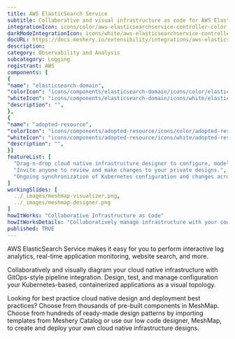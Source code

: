 ```yaml
---
title: AWS ElasticSearch Service
subtitle: Collaborative and visual infrastructure as code for AWS ElasticSearch Service
integrationIcon: icons/color/aws-elasticsearchservice-controller-color.svg
darkModeIntegrationIcon: icons/white/aws-elasticsearchservice-controller-white.svg
docURL: https://docs.meshery.io/extensibility/integrations/aws-elasticsearchservice-controller
description: 
category: Observability and Analysis
subcategory: Logging
registrant: AWS
components: [
{
"name": "elasticsearch-domain",
"colorIcon": "icons/components/elasticsearch-domain/icons/color/elasticsearch-domain-color.svg",
"whiteIcon": "icons/components/elasticsearch-domain/icons/white/elasticsearch-domain-white.svg",
"description": "",
},
{
"name": "adopted-resource",
"colorIcon": "icons/components/adopted-resource/icons/color/adopted-resource-color.svg",
"whiteIcon": "icons/components/adopted-resource/icons/white/adopted-resource-white.svg",
"description": "",
}]
featureList: [
  "Drag-n-drop cloud native infrastructure designer to configure, model, and deploy your workloads.",
  "Invite anyone to review and make changes to your private designs.",
  "Ongoing synchronization of Kubernetes configuration and changes across any number of clusters."
]
workingSlides: [
  ../_images/meshmap-visualizer.png,
  ../_images/meshmap-designer.png
]
howItWorks: "Collaborative Infrastructure as Code"
howItWorksDetails: "Collaboratively manage infrastructure with your coworkers synchronously sharing the same designs."
published: TRUE
---
```

<p>
AWS ElasticSearch Service makes it easy for you to perform interactive log analytics, real-time application monitoring, website search, and more. 
</p>
<p>
    Collaboratively and visually diagram your cloud native infrastructure with GitOps-style pipeline integration. Design, test, and manage configuration your Kubernetes-based, containerized applications as a visual topology.
</p>
<p>
    Looking for best practice cloud native design and deployment best practices? Choose from thousands of pre-built components in MeshMap. Choose from hundreds of ready-made design patterns by importing templates from Meshery Catalog or use our low code designer, MeshMap, to create and deploy your own cloud native infrastructure designs.
</p>
